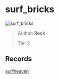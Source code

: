 
# surf_bricks

![surf_bricks](https://raw.githubusercontent.com/Sayt123/SurfMapPics/Maps-and-bonuses/csgo/surf_bricks.jpg)

> Author: **Rock**
>
> Tier 2

## Records

[surfheaven](https://surfheaven.eu/map/surf_bricks)

